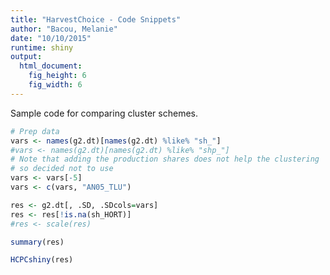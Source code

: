 ```yaml
---
title: "HarvestChoice - Code Snippets"
author: "Bacou, Melanie"
date: "10/10/2015"
runtime: shiny
output:
  html_document:
    fig_height: 6
    fig_width: 6
---
```


Sample code for comparing cluster schemes.


```r

# Prep data
vars <- names(g2.dt)[names(g2.dt) %like% "sh_"]
#vars <- names(g2.dt)[names(g2.dt) %like% "shp_"]
# Note that adding the production shares does not help the clustering
# so decided not to use
vars <- vars[-5]
vars <- c(vars, "AN05_TLU")

res <- g2.dt[, .SD, .SDcols=vars]
res <- res[!is.na(sh_HORT)]
#res <- scale(res)

summary(res)

HCPCshiny(res)

```




